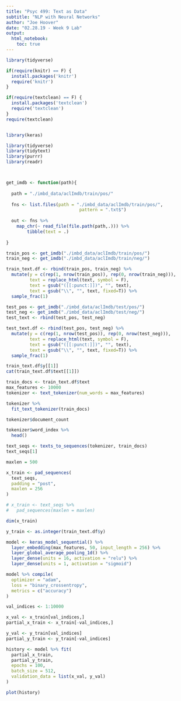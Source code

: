 ```yaml
---
title: "Psyc 499: Text as Data"
subtitle: "NLP with Neural Networks"
author: "Joe Hoover"
date: "02.28.19 - Week 9 Lab"
output:
  html_notebook:
    toc: true
---
```



```r
library(tidyverse)

if(require(knitr) == F) {
  install.packages('knitr')
  require('knitr')
}

if(require(textclean) == F) {
  install.packages('textclean')
  require('textclean')
}
require(textclean)


library(keras)


```




```r
library(tidyverse)
library(tidytext)
library(purrr)
library(readr)



get_imdb <- function(path){
  
  path = "./imbd_data/aclImdb/train/pos/"
  
  fns <- list.files(path = "./imbd_data/aclImdb/train/pos/",
                            pattern = ".txt$")
  
  out <- fns %>%
    map_chr(~ read_file(file.path(path,.))) %>% 
        tibble(text = .)
  
}

train_pos <- get_imdb("./imbd_data/aclImdb/train/pos/") 
train_neg <- get_imdb("./imbd_data/aclImdb/train/neg/")

train_text.df <- rbind(train_pos, train_neg) %>% 
  mutate(y = c(rep(1, nrow(train_pos)), rep(0, nrow(train_neg))),
         text = replace_html(text, symbol = F), 
         text = gsub("([[:punct:]])", "", text),
         text = gsub("\\", "", text, fixed=T)) %>%
  sample_frac(1)

test_pos <- get_imdb("./imbd_data/aclImdb/test/pos/")
test_neg <- get_imdb("./imbd_data/aclImdb/test/neg/")
test_text <- rbind(test_pos, test_neg)

test_text.df <- rbind(test_pos, test_neg) %>% 
  mutate(y = c(rep(1, nrow(test_pos)), rep(0, nrow(test_neg))),
         text = replace_html(text, symbol = F), 
         text = gsub("([[:punct:]])", "", text),
         text = gsub("\\", "", text, fixed=T)) %>%
  sample_frac(1)

```

```r
train_text.df$y[[1]]
cat(train_text.df$text[[1]])
```



```r

train_docs <- train_text.df$text
max_features <- 10000
tokenizer <- text_tokenizer(num_words = max_features)

tokenizer %>% 
  fit_text_tokenizer(train_docs)
```


```r
tokenizer$document_count
```


```r
tokenizer$word_index %>%
  head()
```



```r
text_seqs <- texts_to_sequences(tokenizer, train_docs)
text_seqs[1]
```


```r

maxlen = 500

x_train <- pad_sequences(
  text_seqs,
  padding = "post",
  maxlen = 256
)

# x_train <- text_seqs %>%
#   pad_sequences(maxlen = maxlen)

dim(x_train)
```

```r
y_train <- as.integer(train_text.df$y)
```


```r

model <- keras_model_sequential() %>% 
  layer_embedding(max_features, 50, input_length = 256) %>%
  layer_global_average_pooling_1d() %>%
  layer_dense(units = 16, activation = "relu") %>%
  layer_dense(units = 1, activation = "sigmoid")

```


```r

model %>% compile(
  optimizer = "adam",
  loss = "binary_crossentropy",
  metrics = c("accuracy")
)

```

```r

val_indices <- 1:10000

x_val <- x_train[val_indices,]
partial_x_train <- x_train[-val_indices,]

y_val <- y_train[val_indices]
partial_y_train <- y_train[-val_indices]
```


```r
history <- model %>% fit(
  partial_x_train,
  partial_y_train,
  epochs = 100,
  batch_size = 512,
  validation_data = list(x_val, y_val)
)


```



```r
plot(history)
```




